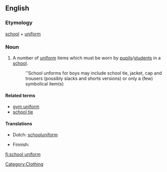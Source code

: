 ==English==

===Etymology===
[[school]] + [[uniform]]
{{wikipedia}}

===Noun===
{{en-noun}}

# A number of [[uniform]] items which must be worn by [[pupil]]s/[[student]]s in a [[school]].
#: ''School unforms for boys may include school tie, jacket, cap and trousers (possibly slacks and shorts versions) or only a (few) symbolical item(s)

====Related terms====
* [[gym uniform]]
* [[school tie]]

====Translations====
{{trans-top|uniform items to be worn by students in a school}}
* Dutch: [[schooluniform]] {{n}}
{{trans-mid}}
* Finnish: {{t+|fi|koulupuku}}
{{trans-bottom}}

[[Category:Clothing]]

[[fi:school uniform]]